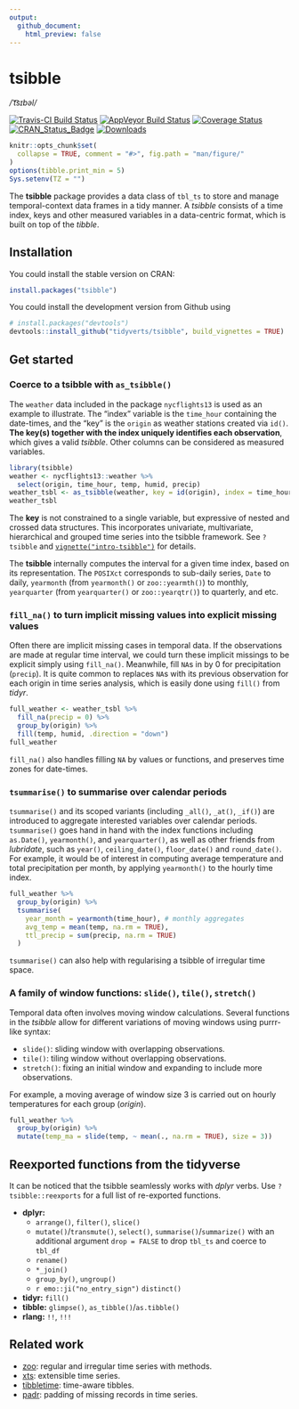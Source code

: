 ```yaml
---
output:
  github_document:
    html_preview: false
---
```


<!-- README.md is generated from README.Rmd. Please edit that file -->

# tsibble

*/ˈt͡sɪbəl/*

[![Travis-CI Build Status](https://travis-ci.org/tidyverts/tsibble.svg?branch=master)](https://travis-ci.org/tidyverts/tsibble)
[![AppVeyor Build Status](https://ci.appveyor.com/api/projects/status/github/tidyverts/tsibble?branch=master&svg=true)](https://ci.appveyor.com/project/tidyverts/tsibble)
[![Coverage Status](https://img.shields.io/codecov/c/github/tidyverts/tsibble/master.svg)](https://codecov.io/github/tidyverts/tsibble?branch=master)
[![CRAN_Status_Badge](http://www.r-pkg.org/badges/version/tsibble)](https://cran.r-project.org/package=tsibble)
[![Downloads](http://cranlogs.r-pkg.org/badges/tsibble?color=brightgreen)](https://cran.r-project.org/package=tsibble)

```r
knitr::opts_chunk$set(
  collapse = TRUE, comment = "#>", fig.path = "man/figure/"
)
options(tibble.print_min = 5)
Sys.setenv(TZ = "")
```

The **tsibble** package provides a data class of `tbl_ts` to store and manage temporal-context data frames in a tidy manner. A *tsibble* consists of a time index, keys and other measured variables in a data-centric format, which is built on top of the *tibble*.

## Installation

You could install the stable version on CRAN:

```r
install.packages("tsibble")
```

You could install the development version from Github using

```r
# install.packages("devtools")
devtools::install_github("tidyverts/tsibble", build_vignettes = TRUE)
```

## Get started

### Coerce to a tsibble with `as_tsibble()`

The `weather` data included in the package `nycflights13` is used as an example to illustrate. The "index" variable is the `time_hour` containing the date-times, and the "key" is the `origin` as weather stations created via `id()`. **The key(s) together with the index uniquely identifies each observation**, which gives a valid *tsibble*. Other columns can be considered as measured variables.

```r
library(tsibble)
weather <- nycflights13::weather %>% 
  select(origin, time_hour, temp, humid, precip)
weather_tsbl <- as_tsibble(weather, key = id(origin), index = time_hour)
weather_tsbl
```

The **key** is not constrained to a single variable, but expressive of nested and crossed data structures. This incorporates univariate, multivariate, hierarchical and grouped time series into the tsibble framework. See `?tsibble` and [`vignette("intro-tsibble")`](http://pkg.earo.me/tsibble/articles/intro-tsibble.html) for details.

The **tsibble** internally computes the interval for a given time index, based on its representation. The `POSIXct` corresponds to sub-daily series, `Date` to daily, `yearmonth` (from `yearmonth()` or `zoo::yearmth()`) to monthly, `yearquarter` (from `yearquarter()` or `zoo::yearqtr()`) to quarterly, and etc.

### `fill_na()` to turn implicit missing values into explicit missing values

Often there are implicit missing cases in temporal data. If the observations are made at regular time interval, we could turn these implicit missings to be explicit simply using `fill_na()`. Meanwhile, fill `NA`s in by 0 for precipitation (`precip`). It is quite common to replaces `NA`s with its previous observation for each origin in time series analysis, which is easily done using `fill()` from *tidyr*.

```r
full_weather <- weather_tsbl %>%
  fill_na(precip = 0) %>% 
  group_by(origin) %>% 
  fill(temp, humid, .direction = "down")
full_weather
```

`fill_na()` also handles filling `NA` by values or functions, and preserves time zones for date-times.

### `tsummarise()` to summarise over calendar periods

`tsummarise()` and its scoped variants (including `_all()`, `_at()`, `_if()`) are introduced to aggregate interested variables over calendar periods. `tsummarise()` goes hand in hand with the index functions including `as.Date()`, `yearmonth()`, and `yearquarter()`, as well as other friends from *lubridate*, such as `year()`, `ceiling_date()`, `floor_date()` and `round_date()`. For example, it would be of interest in computing average temperature and total precipitation per month, by applying `yearmonth()` to the hourly time index.

```r
full_weather %>%
  group_by(origin) %>%
  tsummarise(
    year_month = yearmonth(time_hour), # monthly aggregates
    avg_temp = mean(temp, na.rm = TRUE),
    ttl_precip = sum(precip, na.rm = TRUE)
  )
```

`tsummarise()` can also help with regularising a tsibble of irregular time space.

### A family of window functions: `slide()`, `tile()`, `stretch()`

Temporal data often involves moving window calculations. Several functions in the *tsibble* allow for different variations of moving windows using purrr-like syntax:

* `slide()`: sliding window with overlapping observations.
* `tile()`: tiling window without overlapping observations.
* `stretch()`: fixing an initial window and expanding to include more observations.

For example, a moving average of window size 3 is carried out on hourly temperatures for each group (*origin*).

```r
full_weather %>% 
  group_by(origin) %>% 
  mutate(temp_ma = slide(temp, ~ mean(., na.rm = TRUE), size = 3))
```

## Reexported functions from the tidyverse

It can be noticed that the tsibble seamlessly works with *dplyr* verbs. Use `?tsibble::reexports` for a full list of re-exported functions.

* **dplyr:** 
  - `arrange()`, `filter()`, `slice()`
  - `mutate()`/`transmute()`, `select()`, `summarise()`/`summarize()` with an additional argument `drop = FALSE` to drop `tbl_ts` and coerce to `tbl_df`
  - `rename()`
  - `*_join()`
  - `group_by()`, `ungroup()`
  - `r emo::ji("no_entry_sign")` `distinct()`
* **tidyr:** `fill()`
* **tibble:** `glimpse()`, `as_tibble()`/`as.tibble()`
* **rlang:** `!!`, `!!!`

## Related work

* [zoo](https://CRAN.R-project.org/package=zoo): regular and irregular time series with methods.
* [xts](https://github.com/joshuaulrich/xts): extensible time series.
* [tibbletime](https://github.com/business-science/tibbletime): time-aware tibbles.
* [padr](https://github.com/EdwinTh/padr): padding of missing records in time series.
